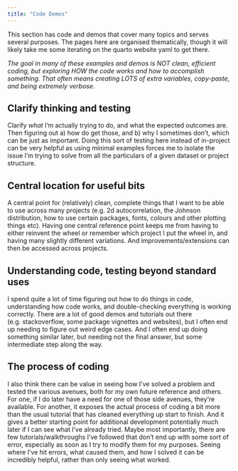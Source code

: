 ```yaml
---
title: "Code Demos"
---
```


This section has code and demos that cover many topics and serves several purposes. The pages here are organised thematically, though it will likely take me some iterating on the quarto website yaml to get there.

*The goal in many of these examples and demos is NOT clean, efficient coding, but exploring HOW the code works and how to accomplish something. That often means creating LOTS of extra variables, copy-paste, and being extremely verbose.*

## Clarify thinking and testing

Clarify *what* I'm actually trying to do, and what the expected outcomes are. Then figuring out a) how do get those, and b) why I sometimes don't, which can be just as important. Doing this sort of testing here instead of in-project can be very helpful as using minimal examples forces me to isolate the issue I'm trying to solve from all the particulars of a given dataset or project structure.

## Central location for useful bits

A central point for (relatively) clean, complete things that I want to be able to use across many projects (e.g. 2d autocorrelation, the Johnson distribution, how to use certain packages, fonts, colours and other plotting things etc). Having one central reference point keeps me from having to either reinvent the wheel or remember which project I put the wheel in, and having many slightly different variations. And improvements/extensions can then be accessed across projects.

## Understanding code, testing beyond standard uses

I spend quite a lot of time figuring out how to do things in code, understanding how code works, and double-checking everything is working correctly. There are a lot of good demos and tutorials out there (e.g. stackoverflow, some package vignettes and websites), but I often end up needing to figure out weird edge cases. And I often end up doing something similar later, but needing not the final answer, but some intermediate step along the way.

## The process of coding

I also think there can be value in seeing how I've solved a problem and tested the various avenues, both for my own future reference and others. For one, if I do later have a need for one of those side avenues, they're available. For another, it exposes the actual process of coding a bit more than the usual tutorial that has cleaned everything up start to finish. And it gives a better starting point for additional development potentially much later if I can see what I've already tried. Maybe most importantly, there are few tutorials/walkthroughs I've followed that don't end up with some sort of error, especially as soon as I try to modify them for my purposes. Seeing where I've hit errors, what caused them, and how I solved it can be incredibly helpful, rather than only seeing what worked.

## 
